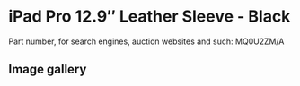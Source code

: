 
# iPad Pro 12.9″ Leather Sleeve - Black

Part number, for search engines, auction websites and such: MQ0U2ZM/A

## Image gallery

<div style={{ width: "768px" }}>
  <GalleryComponent
    images={[
      {
        original: "/everysource/MQ0U2.png",
        thumbnail: "/everypreview/MQ0U2.png",
      },
      {
        original: "/everysource/MQ0U2_AV1.png",
        thumbnail: "/everypreview/MQ0U2_AV1.png",
      },
      {
        original: "/everysource/MQ0U2_AV2.png",
        thumbnail: "/everypreview/MQ0U2_AV2.png",
      }
    ]}
  />
</div>